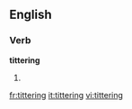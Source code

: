 ==English==

===Verb===
'''tittering'''

# {{present participle of|[[titter]]}}

[[fr:tittering]]
[[it:tittering]]
[[vi:tittering]]